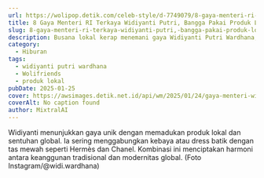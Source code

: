 ```yaml
---
url: https://wolipop.detik.com/celeb-style/d-7749079/8-gaya-menteri-ri-terkaya-widiyanti-putri-bangga-pakai-produk-lokal?mtype=mpc.ctr.A-boxccxmpcxmp-modelA
title: 8 Gaya Menteri RI Terkaya Widiyanti Putri, Bangga Pakai Produk Lokal
slug: 8-gaya-menteri-ri-terkaya-widiyanti-putri,-bangga-pakai-produk-lokal
description: Busana lokal kerap menemani gaya Widiyanti Putri Wardhana, menteri terkaya dengan harta Rp 5,4 triliun. Berikut deretan gayanya yang memikat.
category:
  - Hiburan
tags:
  - widiyanti putri wardhana
  - Wolifriends
  - produk lokal
pubDate: 2025-01-25
cover: https://awsimages.detik.net.id/api/wm/2025/01/24/gaya-menteri-widiyanti-putri-wardhana-pakai-produk-lokal-4_169.jpeg?wid=54&w=650&v=1&t=jpeg
coverAlt: No caption found
author: MixtralAI
---
```

Widiyanti menunjukkan gaya unik dengan memadukan produk lokal dan sentuhan global. Ia sering menggabungkan kebaya atau dress batik dengan tas mewah seperti Hermès dan Chanel. Kombinasi ini menciptakan harmoni antara keanggunan tradisional dan modernitas global. (Foto Instagram/@widi.wardhana)
